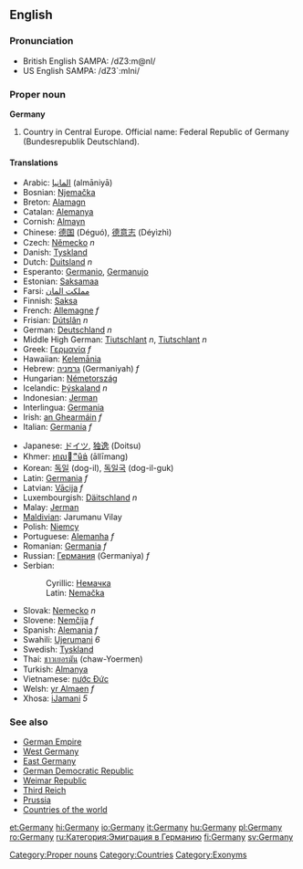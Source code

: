 ==English==
{{wikipedia}}
===Pronunciation===
*British English SAMPA: /dZ3:m@nI/
*US English SAMPA: /dZ3`:mIni/

===Proper noun===
'''Germany'''

# Country in Central Europe. Official name: Federal Republic of Germany (Bundesrepublik Deutschland).

====Translations====
{{top}}
*Arabic: [[المانيا]] (almāniyā)
*Bosnian: [[Njemačka]] {{f}}
*Breton: [[Alamagn]]
*Catalan: [[Alemanya]]
*Cornish: [[Almayn]]
*Chinese: [[德国]] (Déguó), [[德意志]] (Déyìzhì)
*Czech: [[Německo]] ''n''
*Danish: [[Tyskland]]
*Dutch: [[Duitsland]] ''n''
*Esperanto: [[Germanio]], [[Germanujo]]
*Estonian: [[Saksamaa]]
*Farsi: [[مملکت المان]]
*Finnish: [[Saksa]]
*French: [[Allemagne]] ''f''
*Frisian: [[Dútslân]] ''n''
*German: [[Deutschland]] ''n''
*Middle High German: [[Tiutschlant]] ''n'', [[Tiutschlant]] ''n''
*Greek: [[Γερμανία]] ''f''
*Hawaiian: [[Kelemānia]]
*Hebrew: [[גרמניה]] (Germaniyah) ''f''
*Hungarian: [[Németország]]
*Icelandic: [[Þýskaland]] ''n''
*Indonesian: [[Jerman]]
*Interlingua: [[Germania]]
*Irish: [[an Ghearmáin]] ''f''
*Italian: [[Germania]] ''f''
{{mid}}
*Japanese: [[ドイツ]], [[独逸]] (Doitsu)
*Khmer: [[ឤលឺម៉ង់]] (āllīmang)
*Korean: [[독일]] (dog-il), [[독일국]] (dog-il-guk)
*Latin: [[Germania]] ''f''
*Latvian: [[Vācija]] ''f''
*Luxembourgish: [[Däitschland]] ''n''
*Malay: [[Jerman]]
*[[Maldivian]]: Jarumanu Vilay
*Polish: [[Niemcy]]
*Portuguese: [[Alemanha]] ''f''
*Romanian: [[Germania]] ''f''
*Russian: [[Германия]] (Germaniya) ''f'' 
*Serbian:
*:Cyrillic: [[Немачка]] {{f}}
*:Latin: [[Nemačka]] {{f}}
*Slovak: [[Nemecko]] ''n''
*Slovene: [[Nemčija]] ''f''
*Spanish: [[Alemania]] ''f''
*Swahili: [[Ujerumani]] ''6''
*Swedish: [[Tyskland]]
*Thai: [[ชาวเยอรมัน]] (chaw-Yoermen)
*Turkish: [[Almanya]]
*Vietnamese: [[nước Đức]]
*Welsh: [[yr Almaen]] ''f''
*Xhosa: [[iJamani]] ''5''
{{bottom}}

===See also===
*[[German Empire]]
*[[West Germany]]
*[[East Germany]]
*[[German Democratic Republic]]
*[[Weimar Republic]]
*[[Third Reich]]
*[[Prussia]]
*[[Countries of the world]]

[[Category:Proper nouns]]
[[Category:Countries]]
[[Category:Exonyms]]

[[et:Germany]]
[[hi:Germany]]
[[io:Germany]]
[[it:Germany]]
[[hu:Germany]]
[[pl:Germany]]
[[ro:Germany]]
[[ru:Категория:Эмиграция в Германию]]
[[fi:Germany]]
[[sv:Germany]]